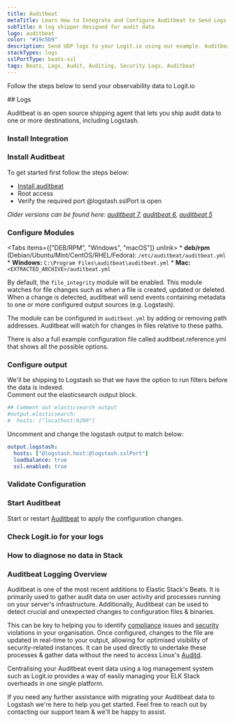 ```yaml
---
title: Auditbeat
metaTitle: Learn How to Integrate and Configure Auditbeat to Send Logs
subTitle: A log shipper designed for audit data
logo: auditbeat
color: "#19c5b9"
description: Send UDP logs to your Logit.io using our example. Auditbeat is an open-source shipping agent that lets you ship audit data to Logstash & Elasticsearch (ELK).
stackTypes: logs
sslPortType: beats-ssl
tags: Beats, Logs, Audit, Auditing, Security Logs, Auditbeat
---
```


Follow the steps below to send your observability data to Logit.io

<Steps>
  ## Logs

  Auditbeat is an open source shipping agent that lets you ship audit data to one or more destinations, including Logstash.
  
  ### Install Integration

  <InstallIntegration/>
  
  ### Install Auditbeat

  To get started first follow the steps below:
    
  - [Install auditbeat](https://www.elastic.co/guide/en/beats/auditbeat/current/auditbeat-installation-configuration.html#install)
  - Root access
  - Verify the required port @logstash.sslPort is open

  _Older versions can be found here:
  [auditbeat 7](https://www.elastic.co/guide/en/beats/auditbeat/7.17/auditbeat-installation-configuration.html#install),
  [auditbeat 6](https://www.elastic.co/guide/en/beats/auditbeat/6.8/auditbeat-installation.html),
  [auditbeat 5](https://www.elastic.co/guide/en/beats/auditbeat/5.6/auditbeat-installation.html)_

  ### Configure Modules

 <Tabs items={["DEB/RPM", "Windows", "macOS"]} unlink>
    <Tab>
      * __deb/rpm__ (Debian/Ubuntu/Mint/CentOS/RHEL/Fedora): `/etc/auditbeat/auditbeat.yml`
    </Tab>
    <Tab>
      * __Windows:__ `C:\Program Files\auditbeat\auditbeat.yml`
    </Tab>
    <Tab>
      * __Mac:__ `<EXTRACTED_ARCHIVE>/auditbeat.yml`
    </Tab>
  </Tabs>

  By default, the `file_integrity` module will be enabled. This module watches for file changes such as when a file is created, updated or deleted. 
  When a change is detected, auditbeat will send events containing metadata to one or more configured output sources (e.g. Logstash). 

  The module can be configured in `auditbeat.yml` by adding or removing path addresses. Auditbeat will watch for changes in files relative to these paths.

  <Callout type="info">
    There is also a full example configuration file called auditbeat.reference.yml that shows all the possible options.
  </Callout>

  ### Configure output

  We'll be shipping to Logstash so that we have the option to run filters before the data is indexed.  
  Comment out the elasticsearch output block.

  ```yaml copy
  ## Comment out elasticsearch output
  #output.elasticsearch:
  #  hosts: ["localhost:9200"]
  ```
  
  Uncomment and change the logstash output to match below:

  ```yaml copy showLineNumbers /@logstash.host/ /@logstash.sslPort/
  output.logstash:
    hosts: ["@logstash.host:@logstash.sslPort"]
    loadbalance: true
    ssl.enabled: true
  ```

  ### Validate Configuration

  <ValidateBeat beatname="auditbeat" />

  ### Start Auditbeat

  Start or restart [Auditbeat](https://www.elastic.co/guide/en/beats/auditbeat/master/auditbeat-starting.html) 
  to apply the configuration changes.

  ### Check Logit.io for your logs

  <LaunchStack utmMedium="beats" utmCampaign="auditbeat" source="auditbeat" />

  ### How to diagnose no data in Stack

  <DiagnoseNoData />

</Steps>

### Auditbeat Logging Overview

Auditbeat is one of the most recent additions to Elastic Stack's Beats. 
It is primarily used to gather audit data on user activity and processes 
running on your server's infrastructure. Additionally, Auditbeat can be 
used to detect crucial and unexpected changes to configuration files & binaries.

This can be key to helping you to 
identify [compliance](https://logit.io/solutions/compliance-and-auditing) issues 
and [security](https://logit.io/about-us/security) violations in your organisation. 
Once configured, changes to the file are updated in real-time to your output, 
allowing for optimised visibility of security-related instances. It can be used 
directly to undertake these processes & gather data without the need to 
access Linux's [Auditd](/integrations/auditd/).

Centralising your Auditbeat event data using a log management system such as 
Logit.io provides a way of easily managing your ELK Stack overheads in one single platform.

If you need any further assistance with migrating your Auditbeat data to 
Logstash we're here to help you get started. Feel free to reach out by 
contacting our support team <IntercomButton text="via live chat" /> & we'll be happy to assist.